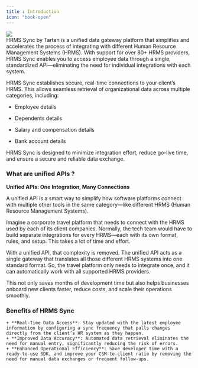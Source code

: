 ```yaml
---
title : Introduction
icon: "book-open"
---
```



<Frame>
   <img src="/images/hrms.png"/>
</Frame>

<br/>
HRMS Sync by Tartan is a unified data gateway platform that simplifies and accelerates the process of integrating with different Human Resource Management Systems (HRMS). With support for over 80+ HRMS providers, HRMS Sync enables you to access employee data through a single, standardized API—eliminating the need for individual integrations with each system.

HRMS Sync establishes secure, real-time connections to your client’s HRMS. This allows seamless retrieval of organizational data across multiple categories, including:

+ Employee details

+ Dependents details

+ Salary and compensation details

+ Bank account details
 
HRMS Sync is designed to minimize integration effort, reduce go-live time, and ensure a secure and reliable data exchange. 

### What are unified APIs ?

**Unified APIs: One Integration, Many Connections**

A unified API is a smart way to simplify how software platforms connect with multiple other tools in the same category—like different HRMS (Human Resource Management Systems).

Imagine a corporate travel platform that needs to connect with the HRMS used by each of its client companies. Normally, the tech team would have to build separate integrations for every HRMS—each with its own format, rules, and setup. This takes a lot of time and effort.

With a unified API, that complexity is removed. The unified API acts as a single gateway that translates all those different HRMS systems into one standard format. So, the travel platform only needs to integrate once, and it can automatically work with all supported HRMS providers.

This not only saves months of development time but also helps businesses onboard new clients faster, reduce costs, and scale their operations smoothly.

### Benefits of HRMS Sync
    + **Real-Time Data Access**: Stay updated with the latest employee information by configuring a sync frequency that pulls changes directly from the client’s HR system as they happen.
    + **Improved Data Accuracy**: Automated data retrieval eliminates the need for manual entry, significantly reducing the risk of errors.
    + **Enhanced Operational Efficiency**: Save developer time with a ready-to-use SDK, and improve your CSM-to-client ratio by removing the need for manual data exchanges or frequent follow-ups.


